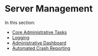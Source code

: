 # Server Management

In this section:

* [Core Administrative Tasks](core_administrative_tasks.qmd)
* [Logging](logging.qmd)
* [Administrative Dashboard](administrative_dashboard.qmd)
* [Automated Crash Reporting](automated_crash_reporting.qmd)